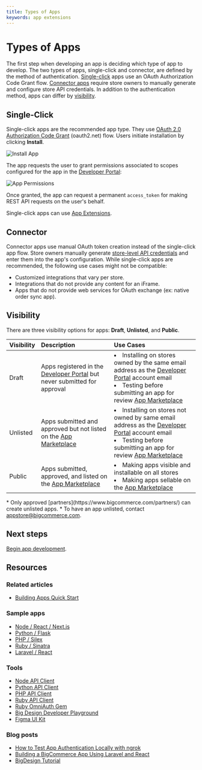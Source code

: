 ```yaml
---
title: Types of Apps
keywords: app extensions
---
```


# Types of Apps

The first step when developing an app is deciding which type of app to develop. The two types of apps, single-click and connector, are defined by the method of authentication. [Single-click](#single-click) apps use an OAuth Authorization Code Grant flow. [Connector apps](#connector) require store owners to manually generate and configure store API credentials. In addition to the authentication method, apps can differ by [visibility](#visibility).

## Single-Click

Single-click apps are the recommended app type. They use [OAuth 2.0 Authorization Code Grant](https://oauth.net/2/grant-types/authorization-code/) (oauth2.net) flow. Users initiate installation by clicking **Install**.

![Install App](https://storage.googleapis.com/bigcommerce-production-dev-center/images/apps/apps-02-types-01.png "Install App")

The app requests the user to grant permissions associated to scopes configured for the app in the [Developer Portal](https://devtools.bigcommerce.com/my/apps):

![App Permissions](https://storage.googleapis.com/bigcommerce-production-dev-center/images/apps/apps-02-types-02.png "App Permissions")

Once granted, the app can request a permanent `access_token` for making REST API requests on the user's behalf.

Single-click apps can use [App Extensions](/docs/integrations/apps/app-extensions).

## Connector
Connector apps use manual OAuth token creation instead of the single-click app flow. Store owners manually generate [store-level API credentials](/docs/start/authentication/api-accounts#revoking-store-level-api-credentials) and enter them into the app's configuration. While single-click apps are recommended, the following use cases might not be compatible:

- Customized integrations that vary per store.
- Integrations that do not provide any content for an iFrame.
- Apps that do not provide web services for OAuth exchange (ex: native order sync app).

## Visibility
There are three visibility options for apps: **Draft**, **Unlisted**, and **Public**.

| Visibility | Description | Use Cases |
|:-----------|:------------|:----------|
| Draft | Apps registered in the [Developer Portal](https://devtools.bigcommerce.com/) but never submitted for approval | <li>Installing on stores owned by the same email address as the [Developer Portal](https://devtools.bigcommerce.com/auth/bigcommerce) account email</li><li>Testing before submitting an app for review [App Marketplace](https://www.bigcommerce.com/apps/)</li> |
| Unlisted | Apps submitted and approved but not listed on the [App Marketplace](https://www.bigcommerce.com/apps/) | <li>Installing on stores not owned by same email address as the [Developer Portal](https://devtools.bigcommerce.com/auth/bigcommerce) account email</li><li>Testing before submitting an app for review [App Marketplace](https://www.bigcommerce.com/apps/)</li> |
| Public | Apps submitted, approved, and listed on the [App Marketplace](https://www.bigcommerce.com/apps/) | <li>Making apps visible and installable on all stores</li><li>Making apps sellable on the [App Marketplace](https://www.bigcommerce.com/apps/)</li> |

<Callout type="info">
  * Only approved [partners](https://www.bigcommerce.com/partners/) can create unlisted apps.
  * To have an app unlisted, contact <a href="mailto:appstore@bigcommerce.com">appstore@bigcommerce.com</a>.
</Callout>

## Next steps
[Begin app development](/docs/integrations/apps/guide).

## Resources

### Related articles
* [Building Apps Quick Start](/docs/integrations/apps/quick-start)

### Sample apps
* [Node / React / Next.js](https://github.com/bigcommerce/sample-app-nodejs)
* [Python / Flask](https://github.com/bigcommerce/hello-world-app-python-flask)
* [PHP / Silex](https://github.com/bigcommerce/hello-world-app-php-silex)
* [Ruby / Sinatra](https://github.com/bigcommerce/hello-world-app-ruby-sinatra)
* [Laravel / React](https://github.com/bigcommerce/laravel-react-sample-app)

### Tools
* [Node API Client](https://github.com/bigcommerce/node-bigcommerce/)
* [Python API Client](https://github.com/bigcommerce/bigcommerce-api-python)
* [PHP API Client](https://github.com/bigcommerce/bigcommerce-api-php)
* [Ruby API Client](https://github.com/bigcommerce/bigcommerce-api-ruby)
* [Ruby OmniAuth Gem](https://github.com/bigcommerce/omniauth-bigcommerce)
* [Big Design Developer Playground](https://developer.bigcommerce.com/big-design)
* [Figma UI Kit](https://figma.com/file/jTVuUkiZ1j3rux8WHG4IKK/BigDesign-UI-Kit?node-id=0%3A1/duplicate)

### Blog posts
* [How to Test App Authentication Locally with ngrok](https://medium.com/bigcommerce-developer-blog/how-to-test-app-authentication-locally-with-ngrok-149150bfe4cf)
* [Building a BigCommerce App Using Laravel and React](https://medium.com/bigcommerce-developer-blog/building-a-bigcommerce-app-using-laravel-and-react-711ceceb5006)
* [BigDesign Tutorial](https://medium.com/bigcommerce-developer-blog/bigdesign-build-native-looking-uis-with-the-bigcommerce-design-system-fb06a01a24f2)
